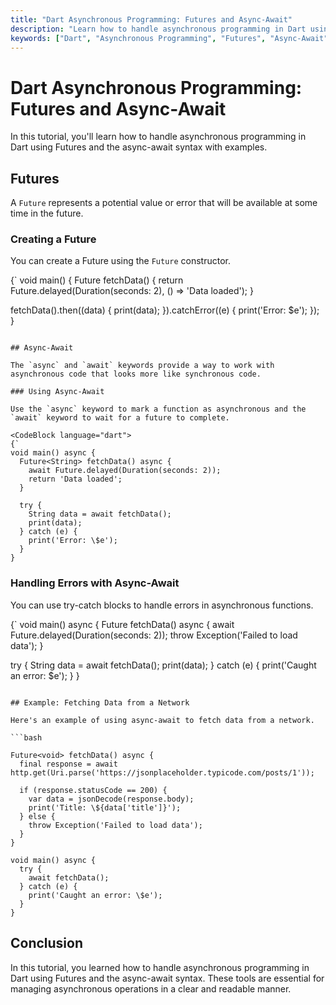 ```yaml
---
title: "Dart Asynchronous Programming: Futures and Async-Await"
description: "Learn how to handle asynchronous programming in Dart using Futures and the async-await syntax with examples."
keywords: ["Dart", "Asynchronous Programming", "Futures", "Async-Await", "Programming"]
---
```



<TutorialLayout>

# Dart Asynchronous Programming: Futures and Async-Await

In this tutorial, you'll learn how to handle asynchronous programming in Dart using Futures and the async-await syntax with examples.

## Futures

A `Future` represents a potential value or error that will be available at some time in the future.

### Creating a Future

You can create a Future using the `Future` constructor.

<CodeBlock language="dart">
{`
void main() {
  Future<String> fetchData() {
    return Future.delayed(Duration(seconds: 2), () => 'Data loaded');
  }

  fetchData().then((data) {
    print(data);
  }).catchError((e) {
    print('Error: \$e');
  });
}
```

## Async-Await

The `async` and `await` keywords provide a way to work with asynchronous code that looks more like synchronous code.

### Using Async-Await

Use the `async` keyword to mark a function as asynchronous and the `await` keyword to wait for a future to complete.

<CodeBlock language="dart">
{`
void main() async {
  Future<String> fetchData() async {
    await Future.delayed(Duration(seconds: 2));
    return 'Data loaded';
  }

  try {
    String data = await fetchData();
    print(data);
  } catch (e) {
    print('Error: \$e');
  }
}
```

### Handling Errors with Async-Await

You can use try-catch blocks to handle errors in asynchronous functions.

<CodeBlock language="dart">
{`
void main() async {
  Future<String> fetchData() async {
    await Future.delayed(Duration(seconds: 2));
    throw Exception('Failed to load data');
  }

  try {
    String data = await fetchData();
    print(data);
  } catch (e) {
    print('Caught an error: \$e');
  }
}
```

## Example: Fetching Data from a Network

Here's an example of using async-await to fetch data from a network.

```bash

Future<void> fetchData() async {
  final response = await http.get(Uri.parse('https://jsonplaceholder.typicode.com/posts/1'));

  if (response.statusCode == 200) {
    var data = jsonDecode(response.body);
    print('Title: \${data['title']}');
  } else {
    throw Exception('Failed to load data');
  }
}

void main() async {
  try {
    await fetchData();
  } catch (e) {
    print('Caught an error: \$e');
  }
}
```

## Conclusion

In this tutorial, you learned how to handle asynchronous programming in Dart using Futures and the async-await syntax. These tools are essential for managing asynchronous operations in a clear and readable manner.

</TutorialLayout>
